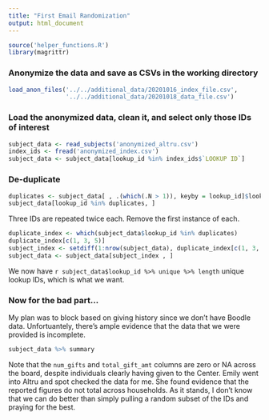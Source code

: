 ```yaml
---
title: "First Email Randomization"
output: html_document
---
```


```r
source('helper_functions.R')
library(magrittr)
```

### Anonymize the data and save as CSVs in the working directory
```r
load_anon_files('../../additional_data/20201016_index_file.csv',
                '../../additional_data/20201018_data_file.csv')
```

### Load the anonymized data, clean it, and select only those IDs of interest
```r
subject_data <- read_subjects('anonymized_altru.csv')
index_ids <- fread('anonymized_index.csv')
subject_data <- subject_data[lookup_id %in% index_ids$`LOOKUP ID`]
```

### De-duplicate
```r
duplicates <- subject_data[ , .(which(.N > 1)), keyby = lookup_id]$lookup_id
subject_data[lookup_id %in% duplicates, ]
```

Three IDs are repeated twice each.  Remove the first instance of each.

```r
duplicate_index <- which(subject_data$lookup_id %in% duplicates)
duplicate_index[c(1, 3, 5)]
subject_index <- setdiff(1:nrow(subject_data), duplicate_index[c(1, 3, 5)])
subject_data <- subject_data[subject_index , ]
```

We now have `r subject_data$lookup_id %>% unique %>% length` unique lookup IDs, which is what we want.

### Now for the bad part...

My plan was to block based on giving history since we don't have Boodle data.  Unfortuantely, there's ample evidence that the data that we were provided is incomplete.
```r
subject_data %>% summary
```

Note that the `num_gifts` and `total_gift_amt` columns are zero or NA across the board, despite individuals clearly having given to the Center.  Emily went into Altru and spot checked the data for me.  She found evidence that the reported figures do not total across households.  As it stands, I don't know that we can do better than simply pulling a random subset of the IDs and praying for the best.